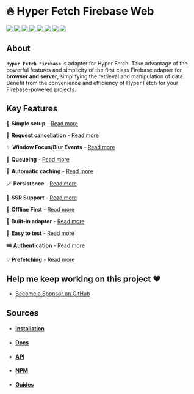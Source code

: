 # 🔥 Hyper Fetch Firebase Web

<p>
  <a href="https://bettertyped.com/">
    <img src="https://custom-icon-badges.demolab.com/static/v1?label=&message=BetterTyped&color=333&logo=BT" />
  </a>
  <a href="https://github.com/BetterTyped/hyper-fetch">
    <img src="https://custom-icon-badges.demolab.com/github/stars/BetterTyped/hyper-fetch?logo=star&color=118ab2" />
  </a>
  <a href="https://github.com/BetterTyped/hyper-fetch/blob/main/License.md">
    <img src="https://custom-icon-badges.demolab.com/github/license/BetterTyped/hyper-fetch?logo=law&color=yellow" />
  </a>
  <a href="https://www.npmjs.com/package/@hyper-fetch/firebase">
    <img src="https://custom-icon-badges.demolab.com/npm/v/@hyper-fetch/firebase.svg?logo=npm&color=e76f51" />
  </a>
  <a href="https://api.codeclimate.com/v1/badges/eade9435e75ecea0c004/test_coverage">
    <img src="https://api.codeclimate.com/v1/badges/eade9435e75ecea0c004/test_coverage" />
  </a>
  <a href="https://github.com/BetterTyped/hyper-fetch">
    <img src="https://custom-icon-badges.demolab.com/badge/typescript-%23007ACC.svg?logo=typescript&logoColor=white" />
  </a>
  <a href="https://github.com/BetterTyped/hyper-fetch">
    <img src="https://custom-icon-badges.demolab.com/badge/-Firebase-E10098?logo=firebase&logoColor=white" />
  </a>
  <a href="https://www.npmjs.com/package/@hyper-fetch/firebase">
    <img src="https://custom-icon-badges.demolab.com/bundlephobia/minzip/@hyper-fetch/firebase?color=64BC4B&logo=package" />
  </a>
</p>

## About

**`Hyper Fetch Firebase`** is adapter for Hyper Fetch. Take advantage of the powerful features and simplicity of the
first class Firebase adapter for **browser and server**, simplifying the retrieval and manipulation of data. Benefit
from the convenience and efficiency of Hyper Fetch for your Firebase-powered projects.

## Key Features

🔮 **Simple setup** - [Read more](https://hyperfetch.bettertyped.com/docs/guides/basic/setup)

🎯 **Request cancellation** - [Read more](https://hyperfetch.bettertyped.com/docs/guides/advanced/cancellation)

✨ **Window Focus/Blur Events** -
[Read more](https://hyperfetch.bettertyped.com/docs/guides/react/core/window-focus-blur)

🚀 **Queueing** - [Read more](https://hyperfetch.bettertyped.com/docs/guides/advanced/queueing)

💎 **Automatic caching** - [Read more](https://hyperfetch.bettertyped.com/docs/documentation/core/cache)

🪄 **Persistence** - [Read more](https://hyperfetch.bettertyped.com/docs/guides/advanced/persistence)

🎊 **SSR Support** - [Read more](https://hyperfetch.bettertyped.com/docs/documentation/getting-started/environment)

🔋 **Offline First** - [Read more](https://hyperfetch.bettertyped.com/docs/guides/advanced/offline)

📡 **Built-in adapter** - [Read more](https://hyperfetch.bettertyped.com/docs/documentation/core/adapter)

🧪 **Easy to test** - [Read more](https://hyperfetch.bettertyped.com/docs/documentation/getting-started/testing)

🎟 **Authentication** - [Read more](https://hyperfetch.bettertyped.com/docs/guides/basic/authentication)

💡 **Prefetching** - [Read more](https://hyperfetch.bettertyped.com/docs/guides/advanced/prefetching)

## Help me keep working on this project ❤️

- [Become a Sponsor on GitHub](https://github.com/sponsors/prc5)

## Sources

- #### [Installation](https://hyperfetch.bettertyped.com/docs/documentation/getting-started/installation)
- #### [Docs](https://hyperfetch.bettertyped.com/docs/react/overview)
- #### [API](https://hyperfetch.bettertyped.com/api/)
- #### [NPM](https://www.npmjs.com/package/@hyper-fetch/firebase)
- #### [Guides](https://hyperfetch.bettertyped.com/guides/basic/setup)

